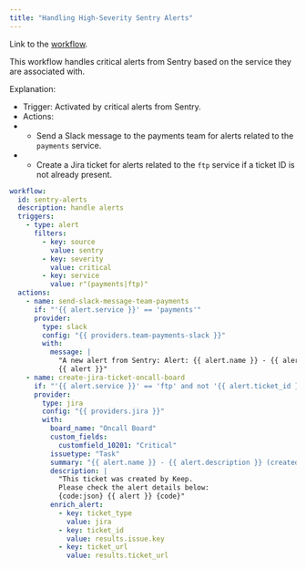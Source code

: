 ```yaml
---
title: "Handling High-Severity Sentry Alerts"
---
```


<Info>

Link to the [workflow](https://github.com/keephq/keep/blob/main/examples/workflows/create_jira_ticket_upon_alerts.yml).

</Info>

This workflow handles critical alerts from Sentry based on the service they are associated with.




Explanation:
- Trigger: Activated by critical alerts from Sentry.
- Actions:
- - Send a Slack message to the payments team for alerts related to the `payments` service.
- - Create a Jira ticket for alerts related to the `ftp` service if a ticket ID is not already present.



```yaml
workflow:
  id: sentry-alerts
  description: handle alerts
  triggers:
    - type: alert
      filters:
        - key: source
          value: sentry
        - key: severity
          value: critical
        - key: service
          value: r"(payments|ftp)"
  actions:
    - name: send-slack-message-team-payments
      if: "'{{ alert.service }}' == 'payments'"
      provider:
        type: slack
        config: "{{ providers.team-payments-slack }}"
        with:
          message: |
            "A new alert from Sentry: Alert: {{ alert.name }} - {{ alert.description }}
            {{ alert }}"
    - name: create-jira-ticket-oncall-board
      if: "'{{ alert.service }}' == 'ftp' and not '{{ alert.ticket_id }}'"
      provider:
        type: jira
        config: "{{ providers.jira }}"
        with:
          board_name: "Oncall Board"
          custom_fields:
            customfield_10201: "Critical"
          issuetype: "Task"
          summary: "{{ alert.name }} - {{ alert.description }} (created by Keep)"
          description: |
            "This ticket was created by Keep.
            Please check the alert details below:
            {code:json} {{ alert }} {code}"
          enrich_alert:
            - key: ticket_type
              value: jira
            - key: ticket_id
              value: results.issue.key
            - key: ticket_url
              value: results.ticket_url

```
